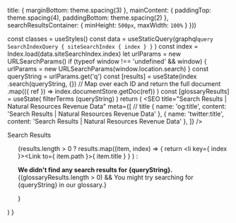 


  title: {
    marginBottom: theme.spacing(3)
  },
  mainContent: {
    paddingTop: theme.spacing(4),
    paddingBottom: theme.spacing(2)
  },
  searchResultsContainer: {
    minHeight: `500px`,
    maxWidth: `100%`
  }
}))

  const classes = useStyles()
  const data = useStaticQuery(graphql`
    query SearchIndexQuery {
      siteSearchIndex {
        index
      }
    }
  `
  )
  const index = Index.load(data.siteSearchIndex.index)
  let urlParams = new URLSearchParams()
  if (typeof window !== 'undefined' && window) {
    urlParams = new URLSearchParams(window.location.search)
  }
  const queryString = urlParams.get('q')
  const [results] = useState(index
    .search(queryString, {})
    // Map over each ID and return the full document
    .map(({ ref }) => index.documentStore.getDoc(ref))
  )
  const [glossaryResults] = useState(
    filterTerms (queryString)
  )
  return (
    <Fragment>
      <SEO
        title="Search Results | Natural Resources Revenue Data"
        meta={[
          // title
          { name: 'og:title', content: 'Search Results | Natural Resources Revenue Data' },
          { name: 'twitter:title', content: 'Search Results | Natural Resources Revenue Data' },
        ]} />
      <Container maxWidth="lg">
        <section className={classes.mainContent}>
          <Typography variant="h1" id="introduction" className={classes.title}>Search Results</Typography>
          <div className={classes.searchResultsContainer}>
            <article>
              <ul>
                {results.length > 0
                  ? results.map((item, index) => {
                    return <li key={ index }><Link to={ item.path }>{ item.title }</Link></li>
                  }
                  ) : <p><strong>We didn't find any search results for {queryString}.</strong> {(glossaryResults.length > 0) && 
                  <Fragment>You might try searching for <GlossaryTerm termKey={queryString}>{queryString}</GlossaryTerm> in our glossary.</Fragment>}</p>
                }
              </ul>
            </article>
          </div>
        </section>
      </Container>
    </Fragment>
  )
}
